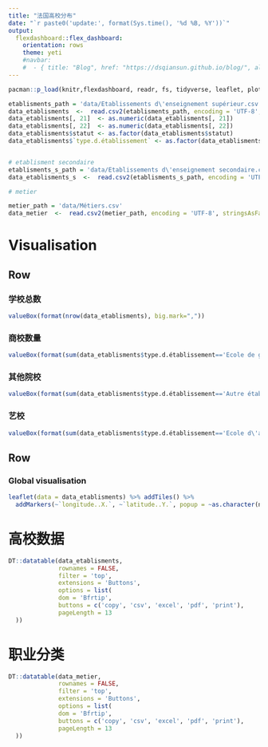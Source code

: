 ```yaml
---
title: "法国高校分布"
date: "`r paste0('update:', format(Sys.time(), '%d %B, %Y'))`"
output: 
  flexdashboard::flex_dashboard:
    orientation: rows
    theme: yeti
    #navbar:
    #  - { title: "Blog", href: "https://dsqiansun.github.io/blog/", align: right }
---
```


```r
pacman::p_load(knitr,flexdashboard, readr, fs, tidyverse, leaflet, plotly, DT, htmltools, forecast, data.table)

etablisments_path = 'data/Etablissements d\'enseignement supérieur.csv'
data_etablisments  <-  read.csv2(etablisments_path, encoding = 'UTF-8', stringsAsFactors =F)
data_etablisments[, 21]  <- as.numeric(data_etablisments[, 21])
data_etablisments[, 22]  <- as.numeric(data_etablisments[, 22])
data_etablisments$statut <- as.factor(data_etablisments$statut)
data_etablisments$`type.d.établissement` <- as.factor(data_etablisments$`type.d.établissement`)


# etablisment secondaire
etablisments_s_path = 'data/Etablissements d\'enseignement secondaire.csv'
data_etablisments_s  <-  read.csv2(etablisments_s_path, encoding = 'UTF-8', stringsAsFactors =F)

# metier

metier_path = 'data/Métiers.csv'
data_metier  <-  read.csv2(metier_path, encoding = 'UTF-8', stringsAsFactors =F)

```

Visualisation
=======================================================================

Row
-----------------------------------------------------------------------

### 学校总数 {.value-box}

```r
valueBox(format(nrow(data_etablisments), big.mark=","))

```

### 商校数量 {.value-box}

```r

valueBox(format(sum(data_etablisments$type.d.établissement=='Ecole de gestion et de commerce'), big.mark=","))


```

### 其他院校 {.value-box}

```r
valueBox(format(sum(data_etablisments$type.d.établissement=='Autre établissement du supérieur'), big.mark=","))

```

### 艺校 {.value-box}

```r
valueBox(format(sum(data_etablisments$type.d.établissement=='Ecole d\'art'), big.mark=","))
```





Row
-----------------------------------------------------------------------

### Global visualisation {data-width=600}

```r
leaflet(data = data_etablisments) %>% addTiles() %>%
  addMarkers(~`longitude..X.`, ~`latitude..Y.`, popup = ~as.character(nom), label = ~as.character(nom))
```


高校数据
===================================== 



```r

DT::datatable(data_etablisments,
              rownames = FALSE,
              filter = 'top',
              extensions = 'Buttons',
              options = list(
              dom = 'Bfrtip',
              buttons = c('copy', 'csv', 'excel', 'pdf', 'print'),
              pageLength = 13
  ))

```






职业分类
===================================== 

```r

DT::datatable(data_metier,
              rownames = FALSE,
              filter = 'top',
              extensions = 'Buttons',
              options = list(
              dom = 'Bfrtip',
              buttons = c('copy', 'csv', 'excel', 'pdf', 'print'),
              pageLength = 13
  ))

```
